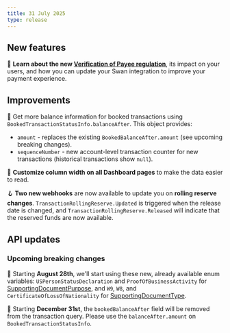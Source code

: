 ```yaml
---
title: 31 July 2025
type: release
---
```


## New features

📖 **Learn about the new [Verification of Payee regulation](/preview/vop/verification-of-payee/)**, its impact on your users, and how you can update your Swan integration to improve your payment experience.

## Improvements

👥 Get more balance information for booked transactions using `BookedTransactionStatusInfo.balanceAfter`. This object provides:
- `amount` - replaces the existing `BookedBalanceAfter.amount` (see upcoming breaking changes).
- `sequenceNumber` - new account-level transaction counter for new transactions (historical transactions show `null`).

🧭 **Customize column width on all Dashboard pages** to make the data easier to read.

🪝 **Two new webhooks** are now available to update you on **rolling reserve changes**. `TransactionRollingReserve.Updated` is triggered when the release date is changed, and `TransactionRollingReserve.Released` will indicate that the reserved funds are now available.

## API updates

### Upcoming breaking changes

📄 Starting **August 28th**, we'll start using these new, already available enum variables: `USPersonStatusDeclaration` and `ProofOfBusinessActivity` for [SupportingDocumentPurpose](https://api-reference.swan.io/objects/supporting-document-purpose/), and `W9`, `W8`, and `CertificateOfLossOfNationality` for [SupportingDocumentType](https://api-reference.swan.io/enums/supporting-document-type/).

👥 Starting **December 31st**, the `bookedBalanceAfter` field will be removed from the transaction query. Please use the `balanceAfter.amount` on `BookedTransactionStatusInfo`.